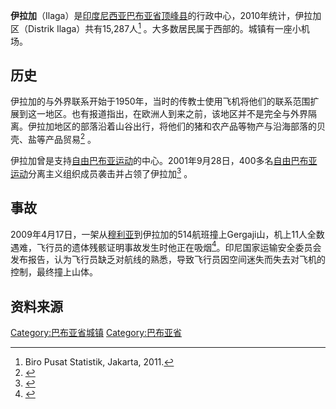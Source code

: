 {{Infobox settlement
|name          = 伊拉加<br>Ilaga
|native_name            =  <!-- for cities whose native name is not in English -->
|nickname               = 
|motto                  = 
|settlement_type= 城镇
|image_skyline          = 
|imagesize              = 
|image_caption          = 
|image_flag             = 
|image_seal             = 
|image_shield           = 
|image_map              = 
|mapsize                = 
|map_caption            = 
|pushpin_map           = Indonesia West Papua
|pushpin_label_position = bottom
|pushpin_map_caption    = 伊拉加在[[巴布亚省|巴布亚省]]的位置
|pushpin_map1           =
|pushpin_label_position1 =
|pushpin_map_caption1    =
|coordinates_display    =
|coordinates_region     =
|subdivision_type       = 国家
|subdivision_name       = {{flag|Indonesia}}
|subdivision_type1      = 省
|subdivision_name1      = [[巴布亚省|巴布亚省]]
|subdivision_type2     =[[县|县]]
|subdivision_name2     =[[顶峰县|顶峰县]]
|subdivision_type3     =
|subdivision_name3     =
|government_type        = 
|leader_title           = 
|leader_name            = 
|leader_title1          =  <!-- for places with, say, both a mayor and a city manager -->
|leader_name1           = 
|leader_title2          =
|leader_name2           =
|leader_title3          =
|leader_name3           = 
|established_title      =  <!-- Settled -->
|established_date       = 
|established_title2     =  <!-- Incorporated (town) -->
|established_date2      = 
|established_title3     =  <!-- Incorporated (city) -->
|established_date3      = 
|area_magnitude         = 
|area_total_km2             = 
|area_total_sq_mi        = 
|area_land_km2              = 
|area_land_sq_mi         = 
|area_water_km2             = 
|area_water_sq_mi        = 
|area_water_percent     = 
|area_urban_km2             = 
|area_urban_sq_mi        = 
|area_metro_km2             = 
|area_metro_sq_mi        = 
|population_as_of       = 2010
|population_note        = 
|population_total       = 15,287
|population_density_km2     = 
|population_density_sq_mi = 
|population_metro       =
|population_density_metro_km2 =
|population_density_metro_mi2 =
|population_urban       = 
|population_density_urban_km2 =
|population_density_urban_mi2 =
|timezone               = [[印尼东部时间|印尼东部时间]]
|utc_offset             = +9
|timezone_DST           = 
|utc_offset_DST         = 
|latd=3|latm=58|lats=39 |latNS=S
|longd=137|longm=37|longs=1 |longEW=E
|elevation_m            = 2286
|elevation_ft           = 
|postal_code_type       =  <!-- enter ZIP code, Postcode, Post code, Postal code... -->
|postal_code            =
|area_code              =
|website                = 
|footnotes              = 
}}

'''伊拉加'''（Ilaga）是[[印度尼西亚|印度尼西亚]][[巴布亚省|巴布亚省]][[顶峰县|顶峰县]]的行政中心，2010年统计，伊拉加区（Distrik Ilaga）共有15,287人<ref>Biro Pusat Statistik, Jakarta, 2011.</ref> 。大多数居民属于西部的{{le|达尼族|Dani people|达尼族}}。城镇有一座小机场。

==历史==

伊拉加的{{le|达尼族|Dani people|达尼族}}与外界联系开始于1950年，当时的传教士使用飞机将他们的联系范围扩展到这一地区。也有报道指出，在欧洲人到来之前，该地区并不是完全与外界隔离。伊拉加地区的部落沿着山谷出行，将他们的猪和农产品等物产与沿海部落的贝壳、盐等产品贸易<ref>{{Cite web |url=https://books.google.ie/books?id=jWB4ftRt-GgC&pg=PA283&lpg=PA283&dq=ilaga+highlands+papua&source=bl&ots=DnZdVHZafu&sig=2W60vhDNJyTPpxoJGu47iUbHEpc&hl=en&ei=1IwqStiPLY7Ktge72sG7CA&sa=X&oi=book_result&ct=result&redir_esc=y#v=onepage&q=ilaga%20highlands%20papua&f=false |title=存档副本 |accessdate=2017-02-21 |archive-date=2019-02-22 |archive-url=https://web.archive.org/web/20190222162602/https://books.google.ie/books?id=jWB4ftRt-GgC&pg=PA283&lpg=PA283&dq=ilaga+highlands+papua&source=bl&ots=DnZdVHZafu&sig=2W60vhDNJyTPpxoJGu47iUbHEpc&hl=en&ei=1IwqStiPLY7Ktge72sG7CA&sa=X&oi=book_result&ct=result&redir_esc=y#v=onepage&q=ilaga%20highlands%20papua&f=false |dead-url=no }}</ref> 。

伊拉加曾是支持[[自由巴布亚运动|自由巴布亚运动]]的中心。2001年9月28日，400多名[[自由巴布亚运动|自由巴布亚运动]]分离主义组织成员袭击并占领了伊拉加<ref>{{Cite web |url=http://news.sina.com.cn/w/2001-10-01/370020.html |title=存档副本 |accessdate=2017-02-21 |archive-date=2020-04-14 |archive-url=https://web.archive.org/web/20200414162832/http://news.sina.com.cn/w/2001-10-01/370020.html |dead-url=no }}</ref> 。

==事故==

2009年4月17日，一架从[[穆利亚|穆利亚]]到伊拉加的{{le|米米卡航空|Mimika Air|米米卡航空}}514航班撞上Gergaji山，机上11人全数遇难，飞行员的遗体残骸证明事故发生时他正在吸烟<ref>{{Cite web |url=http://www.upi.com/Top_News/2009/04/18/Wreckage-of-crashed-plane-located-in-Papua/UPI-96761240098125/ |title=存档副本 |accessdate=2017-02-21 |archive-date=2017-11-07 |archive-url=https://web.archive.org/web/20171107113346/https://www.upi.com/Top_News/2009/04/18/Wreckage-of-crashed-plane-located-in-Papua/UPI-96761240098125/ |dead-url=no }}</ref>。印尼国家运输安全委员会发布报告，认为飞行员缺乏对航线的熟悉，导致飞行员因空间迷失而失去对飞机的控制，最终撞上山体。

== 资料来源 ==

<references />

[[Category:巴布亚省城镇|Category:巴布亚省城镇]]
[[Category:巴布亚省|Category:巴布亚省]]